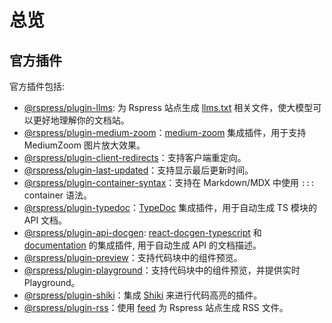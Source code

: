 # 总览

## 官方插件

官方插件包括:

- [@rspress/plugin-llms](./llms): 为 Rspress 站点生成 [llms.txt](https://llmstxt.org/) 相关文件，使大模型可以更好地理解你的文档站。
- [@rspress/plugin-medium-zoom](./medium-zoom)：[medium-zoom](https://github.com/francoischalifour/medium-zoom) 集成插件，用于支持 MediumZoom 图片放大效果。
- [@rspress/plugin-client-redirects](./client-redirects)：支持客户端重定向。
- [@rspress/plugin-last-updated](./last-updated)：支持显示最后更新时间。
- [@rspress/plugin-container-syntax](./container-syntax)：支持在 Markdown/MDX 中使用 `:::` container 语法。
- [@rspress/plugin-typedoc](./typedoc)：[TypeDoc](https://github.com/TypeStrong/typedoc) 集成插件，用于自动生成 TS 模块的 API 文档。
- [@rspress/plugin-api-docgen](./api-docgen): [react-docgen-typescript](https://github.com/styleguidist/react-docgen-typescript) 和 [documentation](https://github.com/documentationjs/documentation) 的集成插件, 用于自动生成 API 的文档描述。
- [@rspress/plugin-preview](./preview)：支持代码块中的组件预览。
- [@rspress/plugin-playground](./playground)：支持代码块中的组件预览，并提供实时 Playground。
- [@rspress/plugin-shiki](./shiki)：集成 [Shiki](https://github.com/shikijs/shiki) 来进行代码高亮的插件。
- [@rspress/plugin-rss](./rss)：使用 [feed](https://github.com/jpmonette/feed) 为 Rspress 站点生成 RSS 文件。
